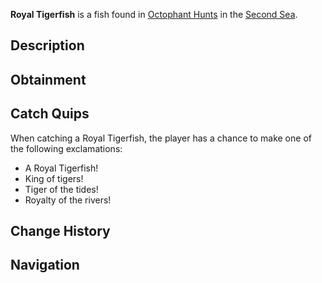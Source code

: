 {{FishInfobox
|image          = Royal Tigerfish.png
|rarity         = Limited
|event          = Animal Hunt
|sea            = Second Sea
|location       = [[Animals: Octophant]]
|sublocation    = 
|sources        = Fishing Rod
|radar_location = 
|prog_speed     = -15
|xp             = 1400
|weather        = Clear
|time           = 
|season         = Summer
|bait           = Ember Berries
|base_weight    = 79
|base_value     = 900
|weight_range   = 44
|base_chance    = 25
|base_resil     = 30
}}
'''Royal Tigerfish''' is a {{Rarity|Limited}} fish found in [[Octophant Hunt]]s in the [[Second Sea]].

== Description ==
{{Description|A sleek predator with a striped body, awaiting a target.|Bestiary Entry}}

== Obtainment ==
{{Description|It prowls where the sun blazes through the surface.|Bestiary Hint}}
{{Fish Availability|
Octophant Hunt/Octophant Catchable
Octophant Hunt/Octophant Uncatchable
|top_rods      = 
Fischer's Rod\628602.94\628602.94;
Plastic Rod\610294.12\610294.12;
Free Spirit Rod\494144.1\408967.87;
Trident Rod\463511.65\388749.89;
Fast Rod\396366.03\415308.96;
Verdant Shear Rod\357443.84\326899.51;
Blazebringer Rod\296173.13\265217.27;
Astralhook Rod\236437.5\236437.5;
No-Life Rod\229336.88\206821.73;
Seraphic Rod\191839.65\171458.38;
Ethereal Prism Rod\188283.27\167611.98;
Challenger's Rod\183895.15\165587.23;
Depthseeker Rod\178531.25\173586.61;
Rod Of The Forgotten Fang\178176.27\159348.17;
Steady Rod\172406.41\167390.9;
Rod Of The Exalted One\169908.28\151540.49;
Avalanche Rod\165649.42\161821.17;
Volcanic Rod\164504.39\147634.17;
Zeus Rod\164035.86\147213.69;
Rod Of The Depths\162481.31\145647.55
|recommended   = Free Spirit Rod
}}

== Catch Quips ==
When catching a Royal Tigerfish, the player has a chance to make one of the following exclamations:
* A Royal Tigerfish!
* King of tigers!
* Tiger of the tides!
* Royalty of the rivers!

== Change History ==
{{Change History|{{subst:Current Version}}}}

== Navigation ==
{{Fish Navbox|Animals: Octophant}}